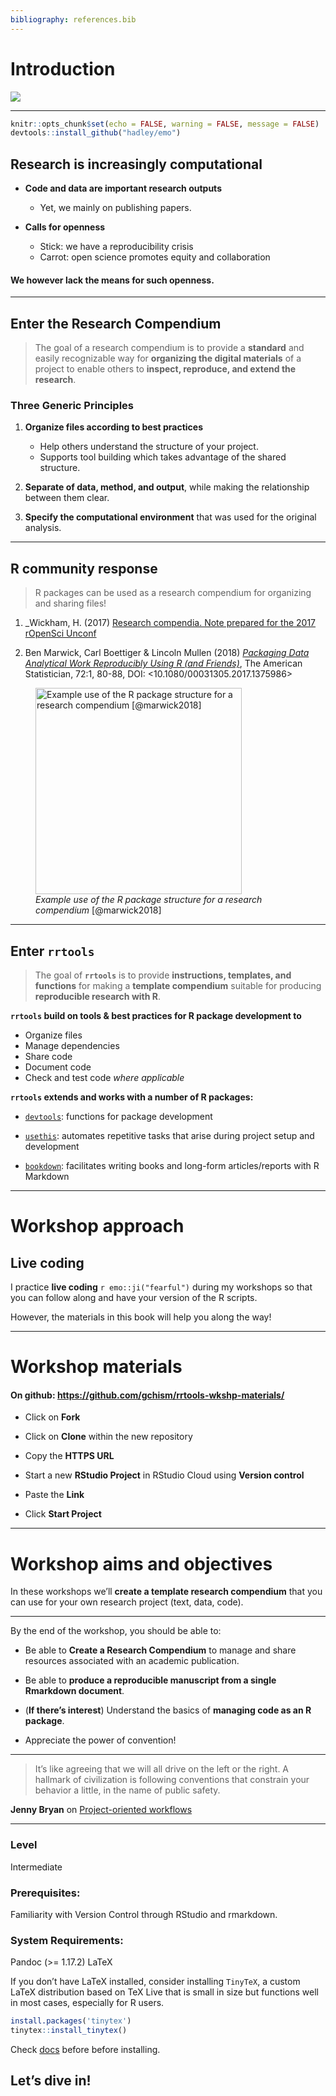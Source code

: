 ```yaml
---
bibliography: references.bib
---
```


# Introduction {.unnumbered}

[![](https://blog.ml.cmu.edu/wp-content/uploads/2019/11/2.png)](https://doi.org/10.1038/533452a)

------------------------------------------------------------------------

```r
knitr::opts_chunk$set(echo = FALSE, warning = FALSE, message = FALSE) 
devtools::install_github("hadley/emo")
```

## Research is increasingly computational

-   **Code and data are important research outputs**

    -   Yet, we mainly on publishing papers.

-   **Calls for openness**

    -   Stick: we have a reproducibility crisis
    -   Carrot: open science promotes equity and collaboration

#### We however lack the means for such openness.

------------------------------------------------------------------------

## Enter the Research Compendium

> The goal of a research compendium is to provide a **standard** and easily recognizable way for **organizing the digital materials** of a project to enable others to **inspect, reproduce, and extend the research**.

### Three Generic Principles

1.  **Organize files according to best practices**

    -   Help others understand the structure of your project.
    -   Supports tool building which takes advantage of the shared structure.

2.  **Separate of data, method, and output**, while making the relationship between them clear.

3.  **Specify the computational environment** that was used for the original analysis.

------------------------------------------------------------------------

## R community response

> R packages can be used as a research compendium for organizing and sharing files!

1.  \_Wickham, H. (2017) [Research compendia. Note prepared for the 2017 rOpenSci Unconf](https://docs.google.com/document/d/1LzZKS44y4OEJa4Azg5reGToNAZL0e0HSUwxamNY7E-Y/edit#heading=h.blggi16hdosp)

2.  Ben Marwick, Carl Boettiger & Lincoln Mullen (2018) [*Packaging Data Analytical Work Reproducibly Using R (and Friends)*](https://www.tandfonline.com/doi/abs/10.1080/00031305.2017.1375986?journalCode=utas20), The American Statistician, 72:1, 80-88, DOI: \<10.1080/00031305.2017.1375986\>

![*Example use of the R package structure for a research compendium* [@marwick2018]](https://annakrystalli.me/rrtools-repro-research/assets/marw_f3.jpeg){width="330"}

------------------------------------------------------------------------

## Enter `rrtools`

> The goal of **`rrtools`** is to provide **instructions, templates, and functions** for making a **template compendium** suitable for producing **reproducible research with R**.

**`rrtools` build on tools & best practices for R package development to**

-   Organize files
-   Manage dependencies
-   Share code
-   Document code
-   Check and test code *where applicable*

**`rrtools` extends and works with a number of R packages:**

-   [`devtools`](https://cran.r-project.org/package=devtools): functions for package development

-   [`usethis`](https://www.tidyverse.org/articles/2017/11/usethis-1.0.0/): automates repetitive tasks that arise during project setup and development

-   [`bookdown`](https://bookdown.org/): facilitates writing books and long-form articles/reports with R Markdown

------------------------------------------------------------------------

# Workshop approach

## Live coding

I practice **live coding** `r emo::ji("fearful")` during my workshops so that you can follow along and have your version of the R scripts.

However, the materials in this book will help you along the way!

------------------------------------------------------------------------

# Workshop materials

#### On github: [https://github.com/gchism/rrtools-wkshp-materials/](https://github.com/Gchism94/rrtools-repro-research){.uri}

-   Click on **Fork**

-   Click on **Clone** within the new repository

-   Copy the **HTTPS URL**

-   Start a new **RStudio Project** in RStudio Cloud using **Version control**

-   Paste the **Link**

-   Click **Start Project**

------------------------------------------------------------------------

# Workshop aims and objectives

In these workshops we'll **create a template research compendium** that you can use for your own research project (text, data, code).

------------------------------------------------------------------------

By the end of the workshop, you should be able to:

-   Be able to **Create a Research Compendium** to manage and share resources associated with an academic publication.

-   Be able to **produce a reproducible manuscript from a single Rmarkdown document**.

-   (**If there's interest**) Understand the basics of **managing code as an R package**.

-   Appreciate the power of convention!

------------------------------------------------------------------------

> It's like agreeing that we will all drive on the left or the right. A hallmark of civilization is following conventions that constrain your behavior a little, in the name of public safety.

**Jenny Bryan** on [Project-oriented workflows](https://www.tidyverse.org/articles/2017/12/workflow-vs-script/)

------------------------------------------------------------------------

### Level

Intermediate

### Prerequisites:

Familiarity with Version Control through RStudio and rmarkdown.

### System Requirements:

Pandoc (\>= 1.17.2) LaTeX

If you don't have LaTeX installed, consider installing `TinyTeX`, a custom LaTeX distribution based on TeX Live that is small in size but functions well in most cases, especially for R users.

```r
install.packages('tinytex')
tinytex::install_tinytex()
```

Check [docs](https://yihui.name/tinytex/) before before installing.

## Let's dive in!

